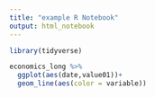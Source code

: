 ```yaml
---
title: "example R Notebook"
output: html_notebook
---
```


```r
library(tidyverse)
```


```r
economics_long %>%
  ggplot(aes(date,value01))+
  geom_line(aes(color = variable))
```

